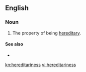 ==English==

===Noun===
{{en-noun|-}}

# {{label|en|rare}} The property of being [[hereditary]].

====See also====
* {{l|en|heritability}}

[[kn:hereditariness]]
[[vi:hereditariness]]
